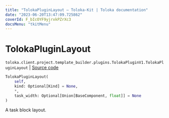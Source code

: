 ```yaml
---
title: "TolokaPluginLayout — Toloka-Kit | Toloka documentation"
date: "2023-06-20T13:47:09.725862"
coverId: F_bIcOYF9yjrxkPZrXc3
docsMenu: "tkitMenu"
---
```


# TolokaPluginLayout

`toloka.client.project.template_builder.plugins.TolokaPluginV1.TolokaPluginLayout` | [Source code](https://github.com/Toloka/toloka-kit/blob/v1.2.0/src/client/project/template_builder/plugins.py#L185)

```python
TolokaPluginLayout(
    self,
    kind: Optional[Kind] = None,
    *,
    task_width: Optional[Union[BaseComponent, float]] = None
)
```

A task block layout.